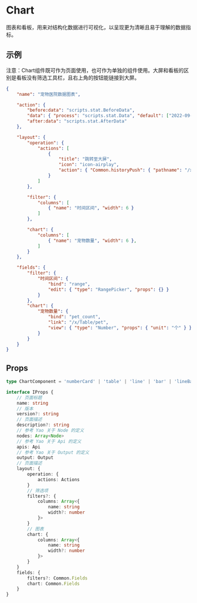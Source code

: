 # Chart

图表和看板，用来对结构化数据进行可视化，以呈现更为清晰且易于理解的数据指标。

## 示例

<Notice type='warning'>
	注意：Chart组件既可作为页面使用，也可作为单独的组件使用。大屏和看板的区别是看板没有筛选工具栏，且右上角的按钮能链接到大屏。
</Notice>

<Detail title="Show Code">

```json
{
	"name": "宠物医院数据图表",

	"action": {
		"before:data": "scripts.stat.BeforeData",
		"data": { "process": "scripts.stat.Data", "default": ["2022-09-20"] },
		"after:data": "scripts.stat.AfterData"
	},

	"layout": {
		"operation": {
			"actions": [
				{
					"title": "跳转至大屏",
					"icon": "icon-airplay",
					"action": { "Common.historyPush": { "pathname": "/x/Cool/demo" } }
				}
			]
		},

		"filter": {
			"columns": [
				{ "name": "时间区间", "width": 6 }
			]
		},

		"chart": {
			"columns": [
				{ "name": "宠物数量", "width": 6 },
			]
		}
	},

	"fields": {
		"filter": {
			"时间区间": {
				"bind": "range",
				"edit": { "type": "RangePicker", "props": {} }
			}
		},
		"chart": {
			"宠物数量": {
				"bind": "pet_count",
				"link": "/x/Table/pet",
				"view": { "type": "Number", "props": { "unit": "个" } }
			}
		}
	}
}
```

</Detail>

## Props

```ts
type ChartComponent = 'numberCard' | 'table' | 'line' | 'bar' | 'lineBar' | 'map' | 'pie'

interface IProps {
	// 页面标题
	name: string
	// 版本
	version?: string
	// 页面描述
	description?: string
	// 参考 Yao 关于 Node 的定义
	nodes: Array<Node>
	// 参考 Yao 关于 Api 的定义
	apis: Api
	// 参考 Yao 关于 Output 的定义
	output: Output
	// 页面描述
	layout: {
		operation: {
			actions: Actions
		}
		// 筛选项
		filters?: {
			columns: Array<{
				name: string
				width?: number
			}>
		}
		// 图表
		chart: {
			columns: Array<{
				name: string
				width?: number
			}>
		}
	}
	fields: {
		filters?: Common.Fields
		chart: Common.Fields
	}
}
```
